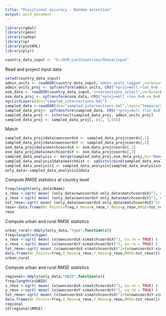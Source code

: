 ```yaml
---
title: "Possitional accuracy - Random selection"
output: word_document
---
```


```r
library(rgdal)
library(rgeos)
library(spdep)
library(sp)
library(plotKML)
library(plyr)
```


```r
country_data_input <- "G:/OSM_LastCountries/Ghana/input"
```

Read and project input data

```r
setwd(country_data_input)
admin_units <- readOGR(country_data_input,'admin_units_tagged',verbose=FALSE)
admin_units_proj <- spTransform(admin_units, CRS("+proj=moll +lon_0=0 +x_0=0 +y_0=0 +ellps=WGS84 +units=m +no_defs"))
osm_data <- readOGR(country_data_input,'intersections_select',verbose=FALSE)
osm_data_proj <- spTransform(osm_data, CRS("+proj=moll +lon_0=0 +x_0=0 +y_0=0 +ellps=WGS84 +units=m +no_defs"))
ogrListLayers(dsn="sampled_intersections.kml") 
sampled_data <-readOGR(dsn="sampled_intersections.kml",layer="Temporary Places")
sampled_data_proj<- spTransform(sampled_data, CRS("+proj=moll +lon_0=0 +x_0=0 +y_0=0 +ellps=WGS84 +units=m +no_defs"))
sampled_data_proj <- intersect(sampled_data_proj, admin_units_proj)
sampled_data_proj <- sampled_data_proj[, c(1, 3,58)]
```

Match 

```r
sampled_data_proj@data$owncoordsX <- sampled_data_proj@coords[,1]
sampled_data_proj@data$owncoordsY <- sampled_data_proj@coords[,2]
osm_data_proj@data$matchcoordsX <- osm_data_proj@coords[,1]
osm_data_proj@data$matchcoordsY <- osm_data_proj@coords[,2]
sampled_data_analysis <- merge(sampled_data_proj,osm_data_proj,by="Name")
sampled_data_analysis@data$matchdist <- spDists(cbind(sampled_data_analysis@data$owncoordsX,sampled_data_analysis@data$owncoordsY),cbind(sampled_data_analysis@data$matchcoordsX,sampled_data_analysis@data$matchcoordsY),diagonal = TRUE)
sampled_data_analysis1 <- sampled_data_analysis[sampled_data_analysis@data$matchdist<300, ]
only_data<-sampled_data_analysis1@data
```

Compute RMSE statistics at country level

```r
freq=length(only_data$Name)
x_rmse <-sqrt( mean( (only_data$owncoordsX-only_data$matchcoordsX)^2, na.rm = TRUE) )
y_rmse <-sqrt( mean( (only_data$owncoordsY-only_data$matchcoordsY)^2, na.rm = TRUE) )
tot_rmse<-sqrt( mean( (only_data$owncoordsX-only_data$matchcoordsX)^2+(only_data$owncoordsY-only_data$matchcoordsY)^2 , na.rm = TRUE ))
rmse<-data.frame(Nr_Points=freq,X_Rmse=x_rmse,Y_Rmse=y_rmse,RMSE=tot_rmse)
rmse
```

Compute urban and rural RMSE statistics

```r
urban_rural<-ddply(only_data,"type",function(x){
freq=length(x$type)
x_rmse <-sqrt( mean( (x$owncoordsX-x$matchcoordsX)^2, na.rm = TRUE) )
y_rmse <-sqrt( mean( (x$owncoordsY-x$matchcoordsY)^2, na.rm = TRUE) )
tot_rmse<-sqrt( mean( (x$owncoordsX-x$matchcoordsX)^2+(x$owncoordsY-x$matchcoordsY)^2 , na.rm = TRUE ) )
data.frame(Nr_Points=freq,X_Rmse=x_rmse,Y_Rmse=y_rmse,RMSE=tot_rmse)})
urban_rural
```

Compute urban and rural RMSE statistics

```r
regional<-ddply(only_data,"UBID",function(x){
freq=length(x$UBID)
x_rmse <-sqrt( mean( (x$owncoordsX-x$matchcoordsX)^2, na.rm = TRUE) )
y_rmse <-sqrt( mean( (x$owncoordsY-x$matchcoordsY)^2, na.rm = TRUE) )
tot_rmse<-sqrt( mean( (x$owncoordsX-x$matchcoordsX)^2+(x$owncoordsY-x$matchcoordsY)^2 , na.rm = TRUE ) )
data.frame(Nr_Points=freq,X_Rmse=x_rmse,Y_Rmse=y_rmse,RMSE=tot_rmse)})
regional
sd(regional$RMSE)
```
